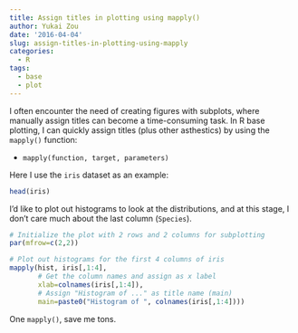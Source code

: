 ```yaml
---
title: Assign titles in plotting using mapply()
author: Yukai Zou
date: '2016-04-04'
slug: assign-titles-in-plotting-using-mapply
categories:
  - R
tags:
  - base
  - plot
---
```


I often encounter the need of creating figures with subplots, where manually assign titles can become a time-consuming task. In R base plotting, I can quickly assign titles (plus other asthestics) by using the `mapply()` function:

- `mapply(function, target, parameters)`

Here I use the `iris` dataset as an example:

```r
head(iris)
```

I'd like to plot out histograms to look at the distributions, and at this stage, I don't care much about the last column (`Species`).

```r
# Initialize the plot with 2 rows and 2 columns for subplotting
par(mfrow=c(2,2))

# Plot out histograms for the first 4 columns of iris
mapply(hist, iris[,1:4], 
       # Get the column names and assign as x label
       xlab=colnames(iris[,1:4]), 
       # Assign "Histogram of ..." as title name (main)
       main=paste0("Histogram of ", colnames(iris[,1:4])))
```

One `mapply()`, save me tons.

